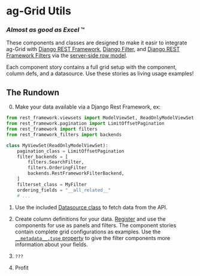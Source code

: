 
<Meta title="Docs/Introduction" />

# ag-Grid Utils

### _Almost as good as Excel_ ™

These components and classes are designed to make it easir to integrate ag-Grid with [Django REST Framework](https://github.com/encode/django-rest-framework), [Django Filter](https://github.com/carltongibson/django-filter), and [Django REST Framework Filters](https://github.com/philipn/django-rest-framework-filters)
via the [server-side row model](https://www.ag-grid.com/archive/21.2.0/javascript-grid-server-side-model/).

Each component story contains a full grid setup with the component, column defs, and a datasource. Use these stories as living usage examples!

## The Rundown

0. Make your data available via a Django Rest Framework, ex:

```python
from rest_framework.viewsets import ModelViewSet, ReadOnlyModelViewSet
from rest_framework.pagination import LimitOffsetPagination
from rest_framework import filters
from rest_framework_filters import backends

class MyViewSet(ReadOnlyModelViewSet):
    pagination_class = LimitOffsetPagination
    filter_backends = [
        filters.SearchFilter,
        filters.OrderingFilter
        backends.RestFrameworkFilterBackend,
    ]
    filterset_class = MyFilter
    ordering_fields = "__all_related__"
    # ...
```

1. Use the included [Datasource class](/?path=/story/javascript-datasource--page) to fetch data from the API.

2. Create column definitions for your data. [Register](/?path=/story/docs-ag-gridisms--page#registering-components) and use the components for use as panels and filters. The component stories contain complete grid configurations as examples. Use the [`__metadata__.type` property](/?path=/story/docs-ag-gridisms--page#metadata) to give the filter components more information about your fields.

3. `???`

4. Profit

